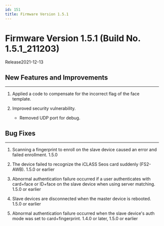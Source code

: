 ```yaml
---
id: 151
title: Firmware Version 1.5.1
---
```


# Firmware Version 1.5.1 (Build No. 1.5.1_211203)

Release<Separator/>2021-12-13

## New Features and Improvements

---

1. Applied a code to compensate for the incorrect flag of the face template.

1. Improved security vulnerability.

    - Removed UDP port for debug.

## Bug Fixes

---

<BugLists>

1. Scanning a fingerprint to enroll on the slave device caused an error and failed enrollment. <Badge>1.5.0</Badge>

1. The device failed to recognize the iCLASS Seos card suddenly (FS2-AWB). <Badge>1.5.0 or earlier</Badge>

1. Abnormal authentication failure occurred if a user authenticates with card+face or ID+face on the slave device when using server matching. <Badge>1.5.0 or earlier</Badge>

1. Slave devices are disconnected when the master device is rebooted. <Badge>1.5.0 or earlier</Badge>

1. Abnormal authentication failure occurred when the slave device's auth mode was set to card+fingerprint. <Badge>1.4.0 or later, 1.5.0 or earlier</Badge>

</BugLists>